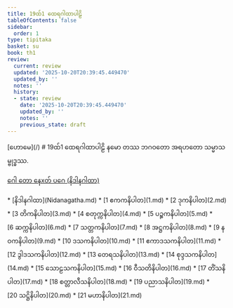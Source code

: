 ```yaml
---
title: 19ထ်1 ထေရဂါထာပါဠိ
tableOfContents: false
sidebar:
  order: 1
type: tipitaka
basket: su
book: th1
review:
  current: review
  updated: '2025-10-20T20:39:45.449470'
  updated_by: ''
  notes: ''
  history:
  - state: review
    date: '2025-10-20T20:39:45.449470'
    updated_by: ''
    notes: ''
    previous_state: draft
---
```



<ReviewStatus review={frontmatter.review} showDetails={true} />

<HypothesisAnnotation frontmatter={frontmatter} />


<Paragraph type="center" book="th1">
[ဟောမေ](/)
</Paragraph>

<Paragraph type="center" book="th1">
# 19ထ်1 ထေရဂါထာပါဠိ
</Paragraph>

<Paragraph number="1" book="th1">
နမော တဿ ဘဂဝတော အရဟတော သမ္မာသမ္ဗုဒ္ဓဿ.

[ဂေါ တော နေxတ် ပဂေ (နိဒါနဂါထာ)](Nidanagatha.md)



</Paragraph>

<TableOfContents book="th1" section="19">
* [နိဒါနဂါထာ](Nidanagatha.md)
* [1 ဧကကနိပါတ](1.md)
* [2 ဒုကနိပါတ](2.md)
* [3 တိကနိပါတ](3.md)
* [4 စတုက္ကနိပါတ](4.md)
* [5 ပဉ္စကနိပါတ](5.md)
* [6 ဆက္ကနိပါတ](6.md)
* [7 သတ္တကနိပါတ](7.md)
* [8 အဋ္ဌကနိပါတ](8.md)
* [9 နဝကနိပါတ](9.md)
* [10 ဒသကနိပါတ](10.md)
* [11 ဧကာဒသကနိပါတ](11.md)
* [12 ဒွါဒသကနိပါတ](12.md)
* [13 တေရသနိပါတ](13.md)
* [14 စုဒ္ဒသကနိပါတ](14.md)
* [15 သောဠသကနိပါတ](15.md)
* [16 ဝီသတိနိပါတ](16.md)
* [17 တိံသနိပါတ](17.md)
* [18 စတ္တာလီသနိပါတ](18.md)
* [19 ပညာသနိပါတ](19.md)
* [20 သဋ္ဌိနိပါတ](20.md)
* [21 မဟာနိပါတ](21.md)
</TableOfContents>